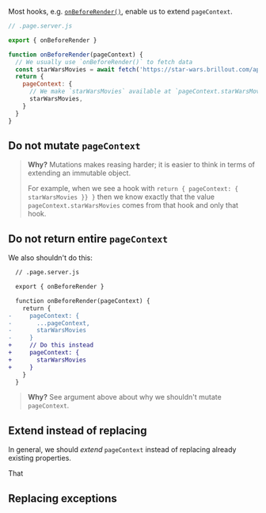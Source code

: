 
Most hooks, e.g. [`onBeforeRender()`](/onBeforeRender), enable us to extend `pageContext`.

```js
// .page.server.js

export { onBeforeRender }

function onBeforeRender(pageContext) {
  // We usually use `onBeforeRender()` to fetch data
  const starWarsMovies = await fetch('https://star-wars.brillout.com/api/films.json')
  return {
    pageContext: {
      // We make `starWarsMovies` available at `pageContext.starWarsMovies`
      starWarsMovies,
    }
  }
}
```

## Do not mutate `pageContext`

> **Why?** Mutations makes reasing harder; it is easier to think in terms of extending an immutable object.
>
> For example, when we see a hook with `return { pageContext: { starWarsMovies }} }` then we know exactly that the value `pageContext.starWarsMovies` comes from that hook and only that hook.

## Do not return entire `pageContext`

We also shouldn't do this:

```diff
  // .page.server.js

  export { onBeforeRender }

  function onBeforeRender(pageContext) {
    return {
-     pageContext: {
-       ...pageContext,
-       starWarsMovies
-     }
+     // Do this instead
+     pageContext: {
+       starWarsMovies
+     }
    }
  }
```

> **Why?** See argument above about why we shouldn't mutate `pageContext`.

## Extend instead of replacing

In general, we should *extend* `pageContext` instead of replacing already existing properties.

That 

## Replacing exceptions

